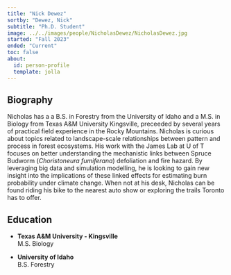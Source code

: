 ```yaml
---
title: "Nick Dewez"
sortby: "Dewez, Nick"
subtitle: "Ph.D. Student"
image: ../../images/people/NicholasDewez/NicholasDewez.jpg
started: "Fall 2023"
ended: "Current"
toc: false
about:
  id: person-profile
  template: jolla
---
```


::: {#person-profile}
## Biography

Nicholas has a a B.S. in Forestry from the University of Idaho and a M.S. in Biology from Texas A&M University Kingsville, preceeded by several years of practical field experience in the Rocky Mountains. Nicholas is curious about topics related to landscape-scale relationships between pattern and process in forest ecosystems. His work with the James Lab at U of T focuses on better understanding the mechanistic links between Spruce Budworm (*Choristoneura fumiferana*) defoliation and fire hazard. By leveraging big data and simulation modelling, he is looking to gain new insight into the implications of these linked effects for estimating burn probability under climate change. When not at his desk, Nicholas can be found riding his bike to the nearest auto show or exploring the trails Toronto has to offer.

## Education

-   **Texas A&M University - Kingsville**<br /> M.S. Biology

-   **University of Idaho** <br /> B.S. Forestry
:::
